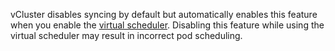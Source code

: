 vCluster disables syncing by default but automatically enables this feature when you enable the [virtual scheduler](../../../vcluster-yaml/control-plane/other/advanced/virtual-scheduler/). Disabling this feature while using the virtual scheduler may result in incorrect pod scheduling.